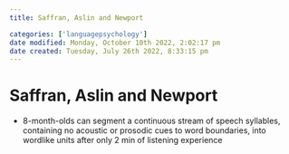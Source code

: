 ```yaml
---
title: Saffran, Aslin and Newport

categories: ['languagepsychology']
date modified: Monday, October 10th 2022, 2:02:17 pm
date created: Tuesday, July 26th 2022, 8:33:15 pm
---
```


# Saffran, Aslin and Newport
- 8-month-olds can segment a continuous stream of speech syllables, containing no acoustic or prosodic cues to word boundaries, into wordlike units after only 2 min of listening experience



